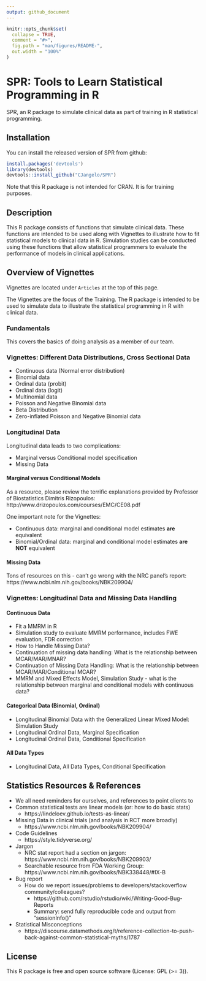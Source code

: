 ```yaml
---
output: github_document
---
```


<!-- README.md is generated from README.Rmd. Please edit that file -->

```r
knitr::opts_chunk$set(
  collapse = TRUE,
  comment = "#>",
  fig.path = "man/figures/README-",
  out.width = "100%"
)
```

# SPR: Tools to Learn Statistical Programming in R

<!-- badges: start -->
<!-- badges: end -->

SPR, an R package to simulate clinical data as part of training in R statistical programming.

## Installation
You can install the released version of SPR from github:

``` r
install.packages('devtools')
library(devtools)
devtools::install_github("CJangelo/SPR")

```
Note that this R package is not intended for CRAN. It is for training purposes. 


## Description 
This R package consists of functions that simulate clinical data. These functions are intended to be used along with Vignettes to illustrate how to fit statistical models to clinical data in R. Simulation studies can be conducted using these functions that allow statistical programmers to evaluate the performance of models in clinical applications. 



## Overview of Vignettes 

Vignettes are located under `Articles` at the top of this page. 

The Vignettes are the focus of the Training. The R package is intended to be used to simulate data to illustrate the statistical programming in R with clinical data. 

### Fundamentals
This covers the basics of doing analysis as a member of our team. 


### Vignettes: Different Data Distributions, Cross Sectional Data

* Continuous data (Normal error distribution)
* Binomial data
* Ordinal data (probit)
* Ordinal data (logit)
* Multinomial data
* Poisson and Negative Binomial data
* Beta Distribution
* Zero-inflated Poisson and Negative Binomial data



### Longitudinal Data

Longitudinal data leads to two complications:

* Marginal versus Conditional model specification
* Missing Data


#### Marginal versus Conditional Models
As a resource, please review the terrific explanations provided by
Professor of Biostatistics Dimitris Rizopoulos: 
http://www.drizopoulos.com/courses/EMC/CE08.pdf 

One important note for the Vignettes:

* Continuous data: marginal and conditional model estimates **are** equivalent
* Binomial/Ordinal data: marginal and conditional model estimates **are NOT** equivalent


#### Missing Data
Tons of resources on this - can't go wrong with the NRC panel's report:
https://www.ncbi.nlm.nih.gov/books/NBK209904/


### Vignettes: Longitudinal Data and Missing Data Handling
#### Continuous Data 
* Fit a MMRM in R
* Simulation study to evaluate MMRM performance, includes FWE evaluation, FDR correction
* How to Handle Missing Data?
* Continuation of missing data handling: What is the relationship between MCAR/MAR/MNAR?
* Continuation of Missing Data Handling: What is the relationship between MCAR/MAR/Conditional MCAR?
* MMRM and Mixed Effects Model, Simulation Study - what is the relationship 
between marginal and conditional models with continuous data?

#### Categorical Data (Binomial, Ordinal)
* Longitudinal Binomial Data with the Generalized Linear Mixed Model: Simulation Study
* Longitudinal Ordinal Data, Marginal Specification 
* Longitudinal Ordinal Data, Conditional Specification

#### All Data Types
* Longitudinal Data, All Data Types, Conditional Specification



## Statistics Resources & References

* We all need reminders for ourselves, and references to point clients to 
* Common statistical tests are linear models (or: how to do basic stats)
  * https://lindeloev.github.io/tests-as-linear/ 
* Missing Data in clinical trials (and analysis in RCT more broadly)
  * https://www.ncbi.nlm.nih.gov/books/NBK209904/
* Code Guidelines
  * https://style.tidyverse.org/
* Jargon
  * NRC stat report had a section on jargon: https://www.ncbi.nlm.nih.gov/books/NBK209903/
  * Searchable resource from FDA Working Group: https://www.ncbi.nlm.nih.gov/books/NBK338448/#IX-B
* Bug report
  * How do we report issues/problems to developers/stackoverflow community/colleagues?
    * https://github.com/rstudio/rstudio/wiki/Writing-Good-Bug-Reports
    * Summary: send fully reproducible code and output from “sessionInfo()”
* Statistical Misconceptions
  * https://discourse.datamethods.org/t/reference-collection-to-push-back-against-common-statistical-myths/1787




## License

This R package is free and open source software (License: GPL (>= 3)).
